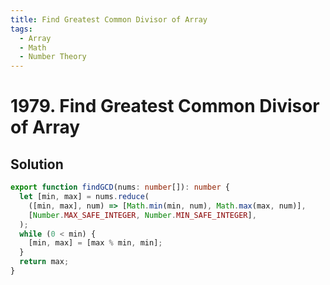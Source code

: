 ```yaml
---
title: Find Greatest Common Divisor of Array
tags:
  - Array
  - Math
  - Number Theory
---
```


# 1979. Find Greatest Common Divisor of Array

<Badges>
  <LevelBadge level="easy" />
  <TopicBadge name="Array" slug="array" />
  <TopicBadge name="Math" slug="math" />
  <TopicBadge name="Number Theory" slug="number-theory" />
</Badges>

## Solution

```typescript filename="solution.ts" copy
export function findGCD(nums: number[]): number {
  let [min, max] = nums.reduce(
    ([min, max], num) => [Math.min(min, num), Math.max(max, num)],
    [Number.MAX_SAFE_INTEGER, Number.MIN_SAFE_INTEGER],
  );
  while (0 < min) {
    [min, max] = [max % min, min];
  }
  return max;
}
```

<ProblemLink
  codingSite="leetcode"
  href="https://leetcode.com/problems/find-greatest-common-divisor-of-array"
  title="Find Greatest Common Divisor of Array"
/>

